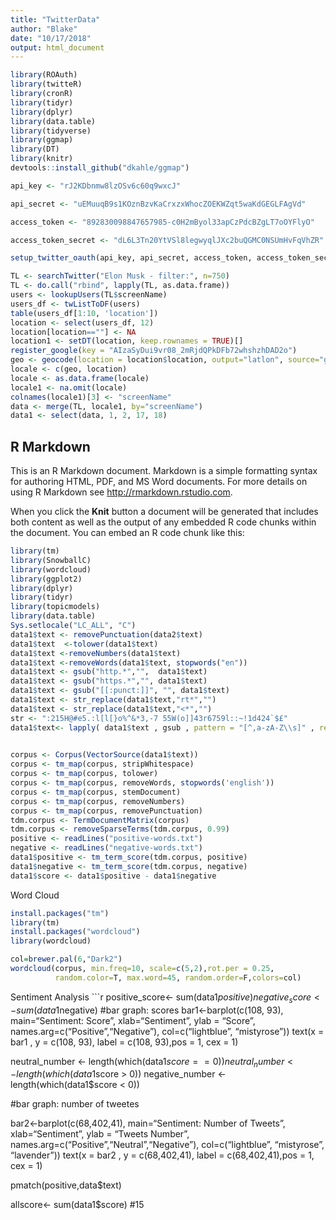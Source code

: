 ```yaml
---
title: "TwitterData"
author: "Blake"
date: "10/17/2018"
output: html_document
---
```


```r
library(ROAuth)
library(twitteR)
library(cronR)
library(tidyr)
library(dplyr)
library(data.table)
library(tidyverse)
library(ggmap)
library(DT)
library(knitr)
devtools::install_github("dkahle/ggmap")

api_key <- "rJ2KDbnmw8lzOSv6c60q9wxcJ"

api_secret <- "uEMuuqB9s1KOznBzvKaCrxzxWhocZOEKWZqt5waKdGEGLFAgVd"

access_token <- "892830098847657985-c0H2mByol33apCzPdcBZgLT7oOYFlyO"

access_token_secret <- "dL6L3Tn20YtVSl8legwyqlJXc2buQGMC0NSUmHvFqVhZR"

setup_twitter_oauth(api_key, api_secret, access_token, access_token_secret)

TL <- searchTwitter("Elon Musk - filter:", n=750)
TL <- do.call("rbind", lapply(TL, as.data.frame))
users <- lookupUsers(TL$screenName)
users_df <- twListToDF(users)
table(users_df[1:10, 'location'])
location <- select(users_df, 12)
location[location==""] <- NA
location1 <- setDT(location, keep.rownames = TRUE)[]
register_google(key = "AIzaSyDui9vr08_2mRjdQPkDFb72whshzhDAD2o") 
geo <- geocode(location = location$location, output="latlon", source="google")
locale <- c(geo, location)
locale <- as.data.frame(locale)
locale1 <- na.omit(locale)
colnames(locale1)[3] <- "screenName"
data <- merge(TL, locale1, by="screenName")
data1 <- select(data, 1, 2, 17, 18)

```

## R Markdown

This is an R Markdown document. Markdown is a simple formatting syntax for authoring HTML, PDF, and MS Word documents. For more details on using R Markdown see <http://rmarkdown.rstudio.com>.

When you click the **Knit** button a document will be generated that includes both content as well as the output of any embedded R code chunks within the document. You can embed an R code chunk like this:

```r
library(tm)
library(SnowballC)
library(wordcloud)
library(ggplot2)
library(dplyr)
library(tidyr)
library(topicmodels)
library(data.table)
Sys.setlocale("LC_ALL", "C")
data1$text <- removePunctuation(data2$text)
data1$text  <-tolower(data1$text)
data1$text <-removeNumbers(data1$text)
data1$text <-removeWords(data1$text, stopwords("en"))
data1$text <- gsub("http.*","",  data1$text)
data1$text <- gsub("https.*","", data1$text)
data1$text <- gsub("[[:punct:]]", "", data1$text)
data1$text <- str_replace(data1$text,"rt*","")
data1$text <- str_replace(data1$text,"<*","")
str <- ":215H@#e5.:l[l[}o%^&*3,-7 55W(o]]43r6759l::~!1d424`$£"
data1$text<- lapply( data1$text , gsub , pattern = "[^,a-zA-Z\\s]" , replacement = "" , perl = TRUE )
 

corpus <- Corpus(VectorSource(data1$text))
corpus <- tm_map(corpus, stripWhitespace)
corpus <- tm_map(corpus, tolower)
corpus <- tm_map(corpus, removeWords, stopwords('english'))
corpus <- tm_map(corpus, stemDocument)
corpus <- tm_map(corpus, removeNumbers)
corpus <- tm_map(corpus, removePunctuation)
tdm.corpus <- TermDocumentMatrix(corpus)
tdm.corpus <- removeSparseTerms(tdm.corpus, 0.99)
positive <- readLines("positive-words.txt")
negative <- readLines("negative-words.txt")
data1$positive <- tm_term_score(tdm.corpus, positive)
data1$negative <- tm_term_score(tdm.corpus, negative)
data1$score <- data1$positive - data1$negative
```
Word Cloud
```r
install.packages("tm")
library(tm)
install.packages("wordcloud")
library(wordcloud)

col=brewer.pal(6,"Dark2")
wordcloud(corpus, min.freq=10, scale=c(5,2),rot.per = 0.25,
          random.color=T, max.word=45, random.order=F,colors=col)
```
Sentiment Analysis
```r
positive_score<- sum(data1$positive)
negative_score<- sum(data1$negative)
#bar graph: scores
bar1<-barplot(c(108, 93), main="Sentiment: Score", 
  	xlab="Sentiment", ylab = "Score", names.arg=c("Positive","Negative"), col=c("lightblue", "mistyrose"))
text(x = bar1 , y = c(108, 93), label = c(108, 93),pos = 1, cex = 1) 

neutral_number <- length(which(data1$score == 0))
neutral_number <- length(which(data1$score > 0))
negative_number <- length(which(data1$score < 0))

#bar graph: number of tweetes

bar2<-barplot(c(68,402,41), main="Sentiment: Number of Tweets", 
  	xlab="Sentiment", ylab = "Tweets Number", names.arg=c("Positive","Neutral","Negative"), col=c("lightblue", "mistyrose", "lavender"))
text(x = bar2 , y = c(68,402,41), label = c(68,402,41),pos = 1, cex = 1) 

pmatch(positive,data$text)

allscore<- sum(data1$score)
#15
